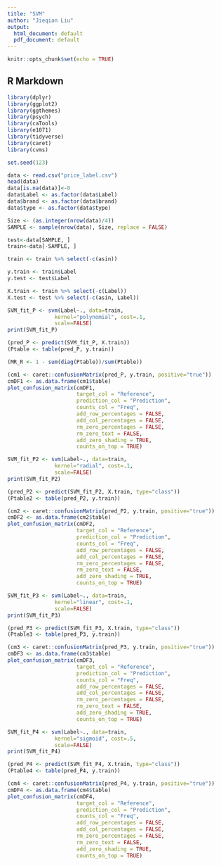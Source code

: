 ---
title: "SVM"
author: "Jieqian Liu"
output: 
  html_document: default
  pdf_document: default
---

```{r setup, include=FALSE}
knitr::opts_chunk$set(echo = TRUE)
```

## R Markdown

```{r}
library(dplyr)
library(ggplot2)
library(ggthemes)
library(psych)
library(caTools)
library(e1071)
library(tidyverse)
library(caret)
library(cvms)
```

```{r}
set.seed(123)

data <- read.csv("price_label.csv")
head(data)
data[is.na(data)]<-0
data$Label <- as.factor(data$Label)
data$brand <- as.factor(data$brand)
data$type <- as.factor(data$type)

Size <- (as.integer(nrow(data)/4))
SAMPLE <- sample(nrow(data), Size, replace = FALSE)

test<-data[SAMPLE, ]
train<-data[-SAMPLE, ]

train <- train %>% select(-c(asin))

y.train <- train$Label
y.test <- test$Label

X.train <- train %>% select(-c(Label))
X.test <- test %>% select(-c(asin, Label))
```

```{r}
SVM_fit_P <- svm(Label~., data=train, 
               kernel="polynomial", cost=.1, 
               scale=FALSE)
print(SVM_fit_P)

(pred_P <- predict(SVM_fit_P, X.train))
(Ptable <- table(pred_P, y.train))

(MR_R <- 1 - sum(diag(Ptable))/sum(Ptable))

(cm1 <- caret::confusionMatrix(pred_P, y.train, positive="true"))
cmDF1 <- as.data.frame(cm1$table)
plot_confusion_matrix(cmDF1, 
                      target_col = "Reference", 
                      prediction_col = "Prediction",
                      counts_col = "Freq",
                      add_row_percentages = FALSE,
                      add_col_percentages = FALSE,
                      rm_zero_percentages = FALSE,
                      rm_zero_text = FALSE,
                      add_zero_shading = TRUE,
                      counts_on_top = TRUE)
```

```{r}
SVM_fit_P2 <- svm(Label~., data=train, 
               kernel="radial", cost=.1, 
               scale=FALSE)
print(SVM_fit_P2)

(pred_P2 <- predict(SVM_fit_P2, X.train, type="class"))
(Ptable2 <- table(pred_P2, y.train))

(cm2 <- caret::confusionMatrix(pred_P2, y.train, positive="true"))
cmDF2 <- as.data.frame(cm2$table)
plot_confusion_matrix(cmDF2, 
                      target_col = "Reference", 
                      prediction_col = "Prediction",
                      counts_col = "Freq",
                      add_row_percentages = FALSE,
                      add_col_percentages = FALSE,
                      rm_zero_percentages = FALSE,
                      rm_zero_text = FALSE,
                      add_zero_shading = TRUE,
                      counts_on_top = TRUE)
```

```{r}
SVM_fit_P3 <- svm(Label~., data=train, 
               kernel="linear", cost=.1, 
               scale=FALSE)
print(SVM_fit_P3)

(pred_P3 <- predict(SVM_fit_P3, X.train, type="class"))
(Ptable3 <- table(pred_P3, y.train))

(cm3 <- caret::confusionMatrix(pred_P3, y.train, positive="true"))
cmDF3 <- as.data.frame(cm3$table)
plot_confusion_matrix(cmDF3, 
                      target_col = "Reference", 
                      prediction_col = "Prediction",
                      counts_col = "Freq",
                      add_row_percentages = FALSE,
                      add_col_percentages = FALSE,
                      rm_zero_percentages = FALSE,
                      rm_zero_text = FALSE,
                      add_zero_shading = TRUE,
                      counts_on_top = TRUE)
```

```{r}
SVM_fit_P4 <- svm(Label~., data=train, 
               kernel="sigmoid", cost=.5, 
               scale=FALSE)
print(SVM_fit_P4)

(pred_P4 <- predict(SVM_fit_P4, X.train, type="class"))
(Ptable4 <- table(pred_P4, y.train))

(cm4 <- caret::confusionMatrix(pred_P4, y.train, positive="true"))
cmDF4 <- as.data.frame(cm4$table)
plot_confusion_matrix(cmDF4, 
                      target_col = "Reference", 
                      prediction_col = "Prediction",
                      counts_col = "Freq",
                      add_row_percentages = FALSE,
                      add_col_percentages = FALSE,
                      rm_zero_percentages = FALSE,
                      rm_zero_text = FALSE,
                      add_zero_shading = TRUE,
                      counts_on_top = TRUE)
```